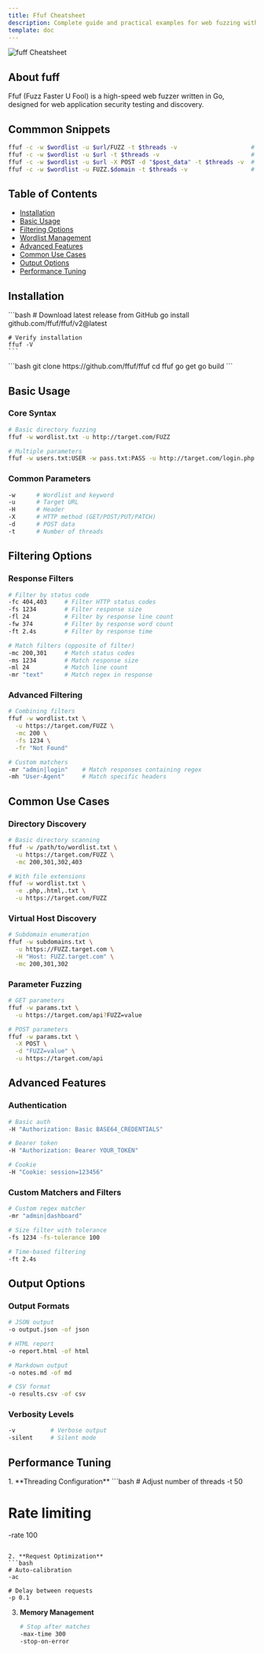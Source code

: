 ```yaml
---
title: Ffuf Cheatsheet
description: Complete guide and practical examples for web fuzzing with Ffuf
template: doc
---
```



![fuff Cheatsheet](../../../../assets/fuff-cs.png)

## About fuff

Ffuf (Fuzz Faster U Fool) is a high-speed web fuzzer written in Go, designed for web application security testing and discovery.

## Commmon Snippets

```bash
ffuf -c -w $wordlist -u $url/FUZZ -t $threads -v                     # Directorios
ffuf -c -w $wordlist -u $url -t $threads -v                          # Parámetros GET 
ffuf -c -w $wordlist -u $url -X POST -d "$post_data" -t $threads -v  # Formularios POST
ffuf -c -w $wordlist -u FUZZ.$domain -t $threads -v                  # Subdominios
```

## Table of Contents

- [Installation](#installation)
- [Basic Usage](#basic-usage)
- [Filtering Options](#filtering-options)
- [Wordlist Management](#wordlist-management)
- [Advanced Features](#advanced-features)
- [Common Use Cases](#common-use-cases)
- [Output Options](#output-options)
- [Performance Tuning](#performance-tuning)

## Installation

<Tabs>
  <TabItem label="Binary Installation">
    ```bash
    # Download latest release from GitHub
    go install github.com/ffuf/ffuf/v2@latest
    
    # Verify installation
    ffuf -V
    ```
  </TabItem>
  
  <TabItem label="From Source">
    ```bash
    git clone https://github.com/ffuf/ffuf
    cd ffuf
    go get
    go build
    ```
  </TabItem>
</Tabs>

## Basic Usage

### Core Syntax
```bash
# Basic directory fuzzing
ffuf -w wordlist.txt -u http://target.com/FUZZ

# Multiple parameters
ffuf -w users.txt:USER -w pass.txt:PASS -u http://target.com/login.php
```

### Common Parameters
```bash
-w      # Wordlist and keyword
-u      # Target URL
-H      # Header
-X      # HTTP method (GET/POST/PUT/PATCH)
-d      # POST data
-t      # Number of threads
```

## Filtering Options

### Response Filters
```bash
# Filter by status code
-fc 404,403     # Filter HTTP status codes
-fs 1234        # Filter response size
-fl 24          # Filter by response line count
-fw 374         # Filter by response word count
-ft 2.4s        # Filter by response time

# Match filters (opposite of filter)
-mc 200,301     # Match status codes
-ms 1234        # Match response size
-ml 24          # Match line count
-mr "text"      # Match regex in response
```

### Advanced Filtering
```bash
# Combining filters
ffuf -w wordlist.txt \
  -u https://target.com/FUZZ \
  -mc 200 \
  -fs 1234 \
  -fr "Not Found"

# Custom matchers
-mr "admin|login"    # Match responses containing regex
-mh "User-Agent"     # Match specific headers
```

## Common Use Cases

### Directory Discovery
```bash
# Basic directory scanning
ffuf -w /path/to/wordlist.txt \
  -u https://target.com/FUZZ \
  -mc 200,301,302,403

# With file extensions
ffuf -w wordlist.txt \
  -e .php,.html,.txt \
  -u https://target.com/FUZZ
```

### Virtual Host Discovery
```bash
# Subdomain enumeration
ffuf -w subdomains.txt \
  -u https://FUZZ.target.com \
  -H "Host: FUZZ.target.com" \
  -mc 200,301,302
```

### Parameter Fuzzing
```bash
# GET parameters
ffuf -w params.txt \
  -u https://target.com/api?FUZZ=value

# POST parameters
ffuf -w params.txt \
  -X POST \
  -d "FUZZ=value" \
  -u https://target.com/api
```

## Advanced Features

### Authentication
```bash
# Basic auth
-H "Authorization: Basic BASE64_CREDENTIALS"

# Bearer token
-H "Authorization: Bearer YOUR_TOKEN"

# Cookie
-H "Cookie: session=123456"
```

### Custom Matchers and Filters
```bash
# Custom regex matcher
-mr "admin|dashboard"

# Size filter with tolerance
-fs 1234 -fs-tolerance 100

# Time-based filtering
-ft 2.4s
```

## Output Options

### Output Formats
```bash
# JSON output
-o output.json -of json

# HTML report
-o report.html -of html

# Markdown output
-o notes.md -of md

# CSV format
-o results.csv -of csv
```

### Verbosity Levels
```bash
-v          # Verbose output
-silent     # Silent mode
```

## Performance Tuning

<Steps>
1. **Threading Configuration**
   ```bash
   # Adjust number of threads
   -t 50
   
   # Rate limiting
   -rate 100
   ```

2. **Request Optimization**
   ```bash
   # Auto-calibration
   -ac
   
   # Delay between requests
   -p 0.1
   ```

3. **Memory Management**
   ```bash
   # Stop after matches
   -max-time 300
   -stop-on-error
   ```
</Steps>
